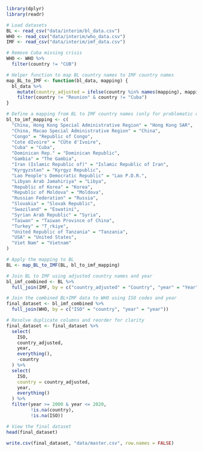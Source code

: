 ```r
library(dplyr)
library(readr)
```


```r
# Load datasets
BL <- read_csv("data/interim/bl_data.csv")
WHO <- read_csv("data/interim/who_data.csv")
IMF <- read_csv("data/interim/imf_data.csv")

# Remove Cuba missing crisis
WHO <- WHO %>%
  filter(country != "CUB")

# Helper function to map BL country names to IMF country names
map_BL_to_IMF <- function(bl_data, mapping) {
  bl_data %>%
    mutate(country_adjusted = ifelse(country %in% names(mapping), mapping[country], country)) %>%
    filter(country != "Reunion" & country != "Cuba")
}

# Define a mapping from BL to IMF country names (only for problematic cases)
bl_to_imf_mapping <- c(
  "China, Hong Kong Special Administrative Region" = "Hong Kong SAR",
  "China, Macao Special Administrative Region" = "China",
  "Congo" = "Republic of Congo",
  "Cote dIvoire" = "CÙte d'Ivoire",
  "Cuba" = "Cuba",
  "Dominican Rep." = "Dominican Republic",
  "Gambia" = "The Gambia",
  "Iran (Islamic Republic of)" = "Islamic Republic of Iran",
  "Kyrgyzstan" = "Kyrgyz Republic",
  "Lao People's Democratic Republic" = "Lao P.D.R.",
  "Libyan Arab Jamahiriya" = "Libya",
  "Republic of Korea" = "Korea",
  "Republic of Moldova" = "Moldova",
  "Russian Federation" = "Russia",
  "Slovakia" = "Slovak Republic",
  "Swaziland" = "Eswatini",
  "Syrian Arab Republic" = "Syria",
  "Taiwan" = "Taiwan Province of China",
  "Turkey" = "T¸rkiye",
  "United Republic of Tanzania" = "Tanzania",
  "USA" = "United States",
  "Viet Nam" = "Vietnam"
)

# Apply the mapping to BL
BL <- map_BL_to_IMF(BL, bl_to_imf_mapping)
```


```r
# Join BL to IMF using adjusted country names and year
bl_imf_combined <- BL %>%
  full_join(IMF, by = c("country_adjusted" = "Country", "year" = "Year"))

# Join the combined BL+IMF data to WHO using ISO codes and year
final_dataset <- bl_imf_combined %>%
  full_join(WHO, by = c("ISO" = "country", "year" = "year"))

# Resolve duplicate columns and reorder for clarity
final_dataset <- final_dataset %>%
  select(
    ISO,
    country_adjusted,
    year,
    everything(),
    -country
  ) %>%
  select(
    ISO,
    country = country_adjusted,
    year,
    everything()
  ) %>%
  filter(year >= 2000 & year <= 2020, 
         !is.na(country), 
         !is.na(ISO))

# View the final dataset
head(final_dataset)
```


```r
write.csv(final_dataset, "data/master.csv", row.names = FALSE)
```

